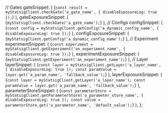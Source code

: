 
  // Gates
  gateSnippet: (
    <CodeBlock language="jsx">
      {`const result = myStatsigClient.checkGate('a_gate_name', { disableExposureLog: true });`}
    </CodeBlock>
  ),
  gateExposureSnippet: (
    <CodeBlock language="jsx">
      {`myStatsigClient.checkGate('a_gate_name');`}
    </CodeBlock>
  ),
  // Configs
  configSnippet: (
    <CodeBlock language="jsx">
      {`const config = myStatsigClient.getConfig('a_dynamic_config_name', { disableExposureLog: true });`}
    </CodeBlock>
  ),
  configExposureSnippet: (
    <CodeBlock language="jsx">
      {`myStatsigClient.getConfig('a_dynamic_config_name');`}
    </CodeBlock>
  ),
  // Experiment
  experimentSnippet: (
    <CodeBlock language="jsx">
      {`const experiment = myStatsigClient.getExperiment('an_experiment_name', { disableExposureLog: true });`}
    </CodeBlock>
  ),
  experimentExposureSnippet: (
    <CodeBlock language="jsx">
      {`myStatsigClient.getExperiment('an_experiment_name');`}
    </CodeBlock>
  ),
  // Layer
  layerSnippet: (
    <CodeBlock language="jsx">
      {`const layer = myStatsigClient.getLayer('a_layer_name', { disableExposureLog: true });
const paramValue = layer.get('a_param_name', 'fallback_value');`}
    </CodeBlock>
  ),
  layerExposureSnippet: (
    <CodeBlock language="jsx">
      {`const layer = myStatsigClient.getLayer('a_layer_name');
const paramValue = layer.get('a_param_name', 'fallback_value');`}
    </CodeBlock>
  ),
  parameterStoreSnippet: (
    <CodeBlock language="jsx">
      {`const parameterStore = myStatsigClient.getParameterStore('a_parameter_store_name', { disableExposureLog: true });
const value = parameterStore.get('a_parameter_name', 'default_value');`}
    </CodeBlock>
  ),
};
